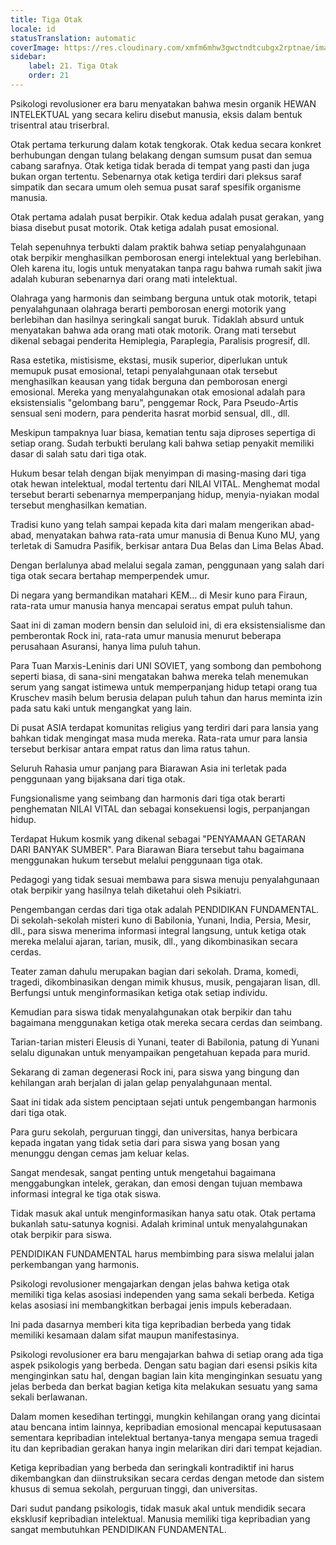 ```yaml
---
title: Tiga Otak
locale: id
statusTranslation: automatic
coverImage: https://res.cloudinary.com/xmfm6mhw3gwctndtcubgx2rptnae/image/upload/v1740337243/small_cover_educacion_fundamental_a051170f1c.webp
sidebar:
    label: 21. Tiga Otak
    order: 21
---
```

Psikologi revolusioner era baru menyatakan bahwa mesin organik HEWAN INTELEKTUAL yang secara keliru disebut manusia, eksis dalam bentuk trisentral atau triserbral.

Otak pertama terkurung dalam kotak tengkorak. Otak kedua secara konkret berhubungan dengan tulang belakang dengan sumsum pusat dan semua cabang sarafnya. Otak ketiga tidak berada di tempat yang pasti dan juga bukan organ tertentu. Sebenarnya otak ketiga terdiri dari pleksus saraf simpatik dan secara umum oleh semua pusat saraf spesifik organisme manusia.

Otak pertama adalah pusat berpikir. Otak kedua adalah pusat gerakan, yang biasa disebut pusat motorik. Otak ketiga adalah pusat emosional.

Telah sepenuhnya terbukti dalam praktik bahwa setiap penyalahgunaan otak berpikir menghasilkan pemborosan energi intelektual yang berlebihan. Oleh karena itu, logis untuk menyatakan tanpa ragu bahwa rumah sakit jiwa adalah kuburan sebenarnya dari orang mati intelektual.

Olahraga yang harmonis dan seimbang berguna untuk otak motorik, tetapi penyalahgunaan olahraga berarti pemborosan energi motorik yang berlebihan dan hasilnya seringkali sangat buruk. Tidaklah absurd untuk menyatakan bahwa ada orang mati otak motorik. Orang mati tersebut dikenal sebagai penderita Hemiplegia, Paraplegia, Paralisis progresif, dll.

Rasa estetika, mistisisme, ekstasi, musik superior, diperlukan untuk memupuk pusat emosional, tetapi penyalahgunaan otak tersebut menghasilkan keausan yang tidak berguna dan pemborosan energi emosional. Mereka yang menyalahgunakan otak emosional adalah para eksistensialis "gelombang baru", penggemar Rock, Para Pseudo-Artis sensual seni modern, para penderita hasrat morbid sensual, dll., dll.

Meskipun tampaknya luar biasa, kematian tentu saja diproses sepertiga di setiap orang. Sudah terbukti berulang kali bahwa setiap penyakit memiliki dasar di salah satu dari tiga otak.

Hukum besar telah dengan bijak menyimpan di masing-masing dari tiga otak hewan intelektual, modal tertentu dari NILAI VITAL. Menghemat modal tersebut berarti sebenarnya memperpanjang hidup, menyia-nyiakan modal tersebut menghasilkan kematian.

Tradisi kuno yang telah sampai kepada kita dari malam mengerikan abad-abad, menyatakan bahwa rata-rata umur manusia di Benua Kuno MU, yang terletak di Samudra Pasifik, berkisar antara Dua Belas dan Lima Belas Abad.

Dengan berlalunya abad melalui segala zaman, penggunaan yang salah dari tiga otak secara bertahap memperpendek umur.

Di negara yang bermandikan matahari KEM... di Mesir kuno para Firaun, rata-rata umur manusia hanya mencapai seratus empat puluh tahun.

Saat ini di zaman modern bensin dan seluloid ini, di era eksistensialisme dan pemberontak Rock ini, rata-rata umur manusia menurut beberapa perusahaan Asuransi, hanya lima puluh tahun.

Para Tuan Marxis-Leninis dari UNI SOVIET, yang sombong dan pembohong seperti biasa, di sana-sini mengatakan bahwa mereka telah menemukan serum yang sangat istimewa untuk memperpanjang hidup tetapi orang tua Kruschev masih belum berusia delapan puluh tahun dan harus meminta izin pada satu kaki untuk mengangkat yang lain.

Di pusat ASIA terdapat komunitas religius yang terdiri dari para lansia yang bahkan tidak mengingat masa muda mereka. Rata-rata umur para lansia tersebut berkisar antara empat ratus dan lima ratus tahun.

Seluruh Rahasia umur panjang para Biarawan Asia ini terletak pada penggunaan yang bijaksana dari tiga otak.

Fungsionalisme yang seimbang dan harmonis dari tiga otak berarti penghematan NILAI VITAL dan sebagai konsekuensi logis, perpanjangan hidup.

Terdapat Hukum kosmik yang dikenal sebagai "PENYAMAAN GETARAN DARI BANYAK SUMBER". Para Biarawan Biara tersebut tahu bagaimana menggunakan hukum tersebut melalui penggunaan tiga otak.

Pedagogi yang tidak sesuai membawa para siswa menuju penyalahgunaan otak berpikir yang hasilnya telah diketahui oleh Psikiatri.

Pengembangan cerdas dari tiga otak adalah PENDIDIKAN FUNDAMENTAL. Di sekolah-sekolah misteri kuno di Babilonia, Yunani, India, Persia, Mesir, dll., para siswa menerima informasi integral langsung, untuk ketiga otak mereka melalui ajaran, tarian, musik, dll., yang dikombinasikan secara cerdas.

Teater zaman dahulu merupakan bagian dari sekolah. Drama, komedi, tragedi, dikombinasikan dengan mimik khusus, musik, pengajaran lisan, dll. Berfungsi untuk menginformasikan ketiga otak setiap individu.

Kemudian para siswa tidak menyalahgunakan otak berpikir dan tahu bagaimana menggunakan ketiga otak mereka secara cerdas dan seimbang.

Tarian-tarian misteri Eleusis di Yunani, teater di Babilonia, patung di Yunani selalu digunakan untuk menyampaikan pengetahuan kepada para murid.

Sekarang di zaman degenerasi Rock ini, para siswa yang bingung dan kehilangan arah berjalan di jalan gelap penyalahgunaan mental.

Saat ini tidak ada sistem penciptaan sejati untuk pengembangan harmonis dari tiga otak.

Para guru sekolah, perguruan tinggi, dan universitas, hanya berbicara kepada ingatan yang tidak setia dari para siswa yang bosan yang menunggu dengan cemas jam keluar kelas.

Sangat mendesak, sangat penting untuk mengetahui bagaimana menggabungkan intelek, gerakan, dan emosi dengan tujuan membawa informasi integral ke tiga otak siswa.

Tidak masuk akal untuk menginformasikan hanya satu otak. Otak pertama bukanlah satu-satunya kognisi. Adalah kriminal untuk menyalahgunakan otak berpikir para siswa.

PENDIDIKAN FUNDAMENTAL harus membimbing para siswa melalui jalan perkembangan yang harmonis.

Psikologi revolusioner mengajarkan dengan jelas bahwa ketiga otak memiliki tiga kelas asosiasi independen yang sama sekali berbeda. Ketiga kelas asosiasi ini membangkitkan berbagai jenis impuls keberadaan.

Ini pada dasarnya memberi kita tiga kepribadian berbeda yang tidak memiliki kesamaan dalam sifat maupun manifestasinya.

Psikologi revolusioner era baru mengajarkan bahwa di setiap orang ada tiga aspek psikologis yang berbeda. Dengan satu bagian dari esensi psikis kita menginginkan satu hal, dengan bagian lain kita menginginkan sesuatu yang jelas berbeda dan berkat bagian ketiga kita melakukan sesuatu yang sama sekali berlawanan.

Dalam momen kesedihan tertinggi, mungkin kehilangan orang yang dicintai atau bencana intim lainnya, kepribadian emosional mencapai keputusasaan sementara kepribadian intelektual bertanya-tanya mengapa semua tragedi itu dan kepribadian gerakan hanya ingin melarikan diri dari tempat kejadian.

Ketiga kepribadian yang berbeda dan seringkali kontradiktif ini harus dikembangkan dan diinstruksikan secara cerdas dengan metode dan sistem khusus di semua sekolah, perguruan tinggi, dan universitas.

Dari sudut pandang psikologis, tidak masuk akal untuk mendidik secara eksklusif kepribadian intelektual. Manusia memiliki tiga kepribadian yang sangat membutuhkan PENDIDIKAN FUNDAMENTAL.

